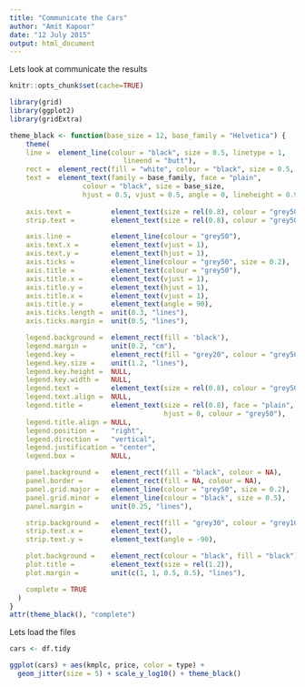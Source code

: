 ```yaml
---
title: "Communicate the Cars"
author: "Amit Kapoor"
date: "12 July 2015"
output: html_document
---
```


Lets look at communicate the results

```r
knitr::opts_chunk$set(cache=TRUE)

library(grid)
library(ggplot2)
library(gridExtra)

theme_black <- function(base_size = 12, base_family = "Helvetica") {
    theme(
    line =  element_line(colour = "black", size = 0.5, linetype = 1,
                            lineend = "butt"),
    rect =  element_rect(fill = "white", colour = "black", size = 0.5, linetype = 1),
    text =  element_text(family = base_family, face = "plain",
                  colour = "black", size = base_size,
                  hjust = 0.5, vjust = 0.5, angle = 0, lineheight = 0.9),
    
    axis.text =          element_text(size = rel(0.8), colour = "grey50"),
    strip.text =         element_text(size = rel(0.8), colour = "grey50"),

    axis.line =          element_line(colour = "grey50"),
    axis.text.x =        element_text(vjust = 1),
    axis.text.y =        element_text(hjust = 1),
    axis.ticks =         element_line(colour = "grey50", size = 0.2),
    axis.title =         element_text(colour = "grey50"),
    axis.title.x =       element_text(vjust = 1),
    axis.title.y =       element_text(hjust = 1),
    axis.title.x =       element_text(vjust = 1),
    axis.title.y =       element_text(angle = 90),
    axis.ticks.length =  unit(0.3, "lines"),
    axis.ticks.margin =  unit(0.5, "lines"),

    legend.background =  element_rect(fill = 'black'),
    legend.margin =      unit(0.2, "cm"),
    legend.key =         element_rect(fill = "grey20", colour = "grey50"),
    legend.key.size =    unit(1.2, "lines"),
    legend.key.height =  NULL,
    legend.key.width =   NULL,
    legend.text =        element_text(size = rel(0.8), colour = "grey50"),
    legend.text.align =  NULL,
    legend.title =       element_text(size = rel(0.8), face = "plain", 
                                      hjust = 0, colour = "grey50"),
    legend.title.align = NULL,
    legend.position =    "right",
    legend.direction =   "vertical",
    legend.justification = "center",
    legend.box =         NULL,

    panel.background =   element_rect(fill = "black", colour = NA),
    panel.border =       element_rect(fill = NA, colour = NA),
    panel.grid.major =   element_line(colour = "grey50", size = 0.2),
    panel.grid.minor =   element_line(colour = "black", size = 0.5),
    panel.margin =       unit(0.25, "lines"),

    strip.background =   element_rect(fill = "grey30", colour = "grey10"),
    strip.text.x =       element_text(),
    strip.text.y =       element_text(angle = -90),

    plot.background =    element_rect(colour = "black", fill = "black"),
    plot.title =         element_text(size = rel(1.2)),
    plot.margin =        unit(c(1, 1, 0.5, 0.5), "lines"),

    complete = TRUE
  )
}
attr(theme_black(), "complete")

```

Lets load the files

```r
cars <- df.tidy

ggplot(cars) + aes(kmplc, price, color = type) + 
  geom_jitter(size = 5) + scale_y_log10() + theme_black()

```

